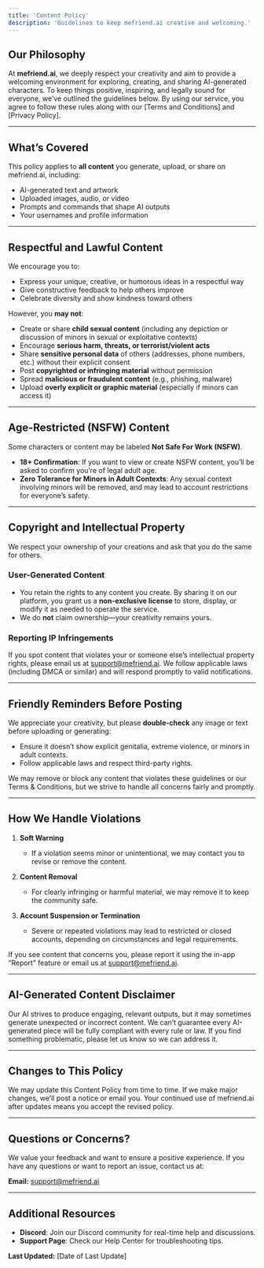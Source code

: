 ```yaml
---
title: 'Content Policy'
description: 'Guidelines to keep mefriend.ai creative and welcoming.'
---
```


## Our Philosophy

At **mefriend.ai**, we deeply respect your creativity and aim to provide a welcoming environment for exploring, creating, and sharing AI-generated characters. To keep things positive, inspiring, and legally sound for everyone, we’ve outlined the guidelines below. By using our service, you agree to follow these rules along with our [Terms and Conditions] and [Privacy Policy].

---

## What’s Covered

This policy applies to **all content** you generate, upload, or share on mefriend.ai, including:

- AI-generated text and artwork  
- Uploaded images, audio, or video  
- Prompts and commands that shape AI outputs  
- Your usernames and profile information  

---

## Respectful and Lawful Content

We encourage you to:
- Express your unique, creative, or humorous ideas in a respectful way  
- Give constructive feedback to help others improve  
- Celebrate diversity and show kindness toward others  

However, you **may not**:
- Create or share **child sexual content** (including any depiction or discussion of minors in sexual or exploitative contexts)  
- Encourage **serious harm, threats, or terrorist/violent acts**  
- Share **sensitive personal data** of others (addresses, phone numbers, etc.) without their explicit consent  
- Post **copyrighted or infringing material** without permission  
- Spread **malicious or fraudulent content** (e.g., phishing, malware)  
- Upload **overly explicit or graphic material** (especially if minors can access it)  

---

## Age-Restricted (NSFW) Content

Some characters or content may be labeled **Not Safe For Work (NSFW)**.

- **18+ Confirmation**: If you want to view or create NSFW content, you’ll be asked to confirm you’re of legal adult age.  
- **Zero Tolerance for Minors in Adult Contexts**: Any sexual context involving minors will be removed, and may lead to account restrictions for everyone’s safety.

---

## Copyright and Intellectual Property

We respect your ownership of your creations and ask that you do the same for others.

### User-Generated Content

- You retain the rights to any content you create. By sharing it on our platform, you grant us a **non-exclusive license** to store, display, or modify it as needed to operate the service.  
- We do **not** claim ownership—your creativity remains yours.

### Reporting IP Infringements

If you spot content that violates your or someone else’s intellectual property rights, please email us at [support@mefriend.ai](mailto:support@mefriend.ai). We follow applicable laws (including DMCA or similar) and will respond promptly to valid notifications.

---

## Friendly Reminders Before Posting

We appreciate your creativity, but please **double-check** any image or text before uploading or generating:

- Ensure it doesn’t show explicit genitalia, extreme violence, or minors in adult contexts.  
- Follow applicable laws and respect third-party rights.  

<Note>
  We may remove or block any content that violates these guidelines or our Terms & Conditions, but we strive to handle all concerns fairly and promptly.
</Note>

---

## How We Handle Violations

1. **Soft Warning**  
   - If a violation seems minor or unintentional, we may contact you to revise or remove the content.  

2. **Content Removal**  
   - For clearly infringing or harmful material, we may remove it to keep the community safe.  

3. **Account Suspension or Termination**  
   - Severe or repeated violations may lead to restricted or closed accounts, depending on circumstances and legal requirements.

If you see content that concerns you, please report it using the in-app “Report” feature or email us at [support@mefriend.ai](mailto:support@mefriend.ai).

---

## AI-Generated Content Disclaimer

Our AI strives to produce engaging, relevant outputs, but it may sometimes generate unexpected or incorrect content. We can’t guarantee every AI-generated piece will be fully compliant with every rule or law. If you find something problematic, please let us know so we can address it.

---

## Changes to This Policy

We may update this Content Policy from time to time. If we make major changes, we’ll post a notice or email you. Your continued use of mefriend.ai after updates means you accept the revised policy.

---

## Questions or Concerns?

We value your feedback and want to ensure a positive experience. If you have any questions or want to report an issue, contact us at:

**Email:** [support@mefriend.ai](mailto:support@mefriend.ai)

---

## Additional Resources

- **Discord**: Join our Discord community for real-time help and discussions.  
- **Support Page**: Check our Help Center for troubleshooting tips.  

**Last Updated:** [Date of Last Update]
